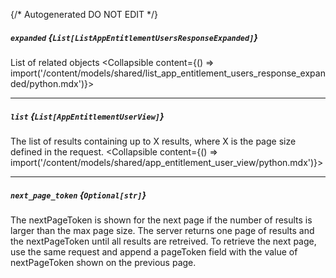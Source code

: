 {/* Autogenerated DO NOT EDIT  */}

##### `expanded` *{`List[ListAppEntitlementUsersResponseExpanded]`}*
List of related objects
<Collapsible content={() => import('/content/models/shared/list_app_entitlement_users_response_expanded/python.mdx')}>
</Collapsible>

---
##### `list` *{`List[AppEntitlementUserView]`}*
The list of results containing up to X results, where X is the page size defined in the request.
<Collapsible content={() => import('/content/models/shared/app_entitlement_user_view/python.mdx')}>
</Collapsible>

---
##### `next_page_token` *{`Optional[str]`}*
The nextPageToken is shown for the next page if the number of results is larger than the max page size. The server returns one page of results and the nextPageToken until all results are retreived. To retrieve the next page, use the same request and append a pageToken field with the value of nextPageToken shown on the previous page.

